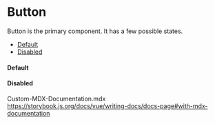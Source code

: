 
<!-- !! Meta title should be set !! -->
<Meta title="Button" />

<style>{`
	#story--button {
		height: 50px;
	}
	#story--button--disabled {
		padding: 1rem;
	}
`}</style>

# Button
Button is the primary component. It has a few possible states.

- [Default](#default)
- [Disabled](#disabled)

#### Default
<Story id="button" />

#### Disabled
<Story id="button--disabled" />


Custom-MDX-Documentation.mdx
https://storybook.js.org/docs/vue/writing-docs/docs-page#with-mdx-documentation